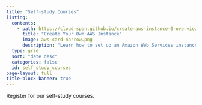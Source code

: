 ```yaml
---
title: "Self-study Courses"
listing:
  contents:
    - path: https://cloud-span.github.io/create-aws-instance-0-overview/
      title: "Create Your Own AWS Instance"
      image: aws-card-narrow.png
      description: "Learn how to set up an Amazon Web Services instance."
  type: grid
  sort: "date desc"
  categories: false
  id: self_study_courses
page-layout: full
title-block-banner: true
---
```

Register for our self-study courses. 


::: {#self_study_courses}
:::

